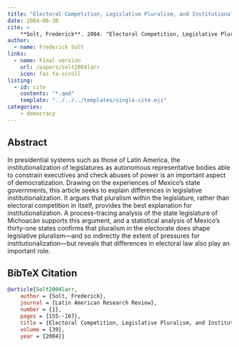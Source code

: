 ```yaml
---
title: "Electoral Competition, Legislative Pluralism, and Institutional Development: Evidence from Mexico's States"
date: 2004-06-30
cite: >
    **Solt, Frederick**. 2004. "Electoral Competition, Legislative Pluralism, and Institutional Development: Evidence from Mexico's States." _Latin American Research Review_ 39(1):155-167.
author:
  - name: Frederick Solt
links:
  - name: Final version
    url: /papers/solt2004larr
    icon: fas fa-scroll
listing:
  - id: cite
    contents: "*.qmd"
    template: "../../../templates/single-cite.ejs"
categories:
    - democracy
---
```


:::{#cite}
:::

## Abstract
In presidential systems such as those of Latin America, the institutionalization of legislatures as autonomous representative bodies able to constrain executives and check abuses of power is an important aspect of democratization. Drawing on the experiences of Mexico's state governments, this article seeks to explain differences in legislative institutionalization. It argues that pluralism within the legislature, rather than electoral competition in itself, provides the best explanation for institutionalization. A process-tracing analysis of the state legislature of Michoacán supports this argument, and a statistical analysis of Mexico's thirty-one states confirms that pluralism in the electorate does shape legislative pluralism---and so indirectly the extent of pressures for institutionalization---but reveals that differences in electoral law also play an important role.

## BibTeX Citation
```bibtex
@article{Solt2004larr,
	author = {Solt, Frederick},
	journal = {Latin American Research Review},
	number = {1},
	pages = {155--167},
	title = {Electoral Competition, Legislative Pluralism, and Institutional Development: Evidence from Mexico's States},
	volume = {39},
	year = {2004}}
```
